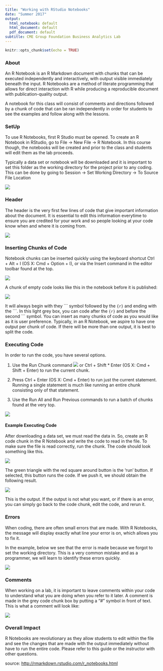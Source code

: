 ```yaml
---
title: "Working with RStudio Notebooks"
date: "Summer 2017"
output:
  html_notebook: default
  html_document: default
  pdf_document: default
subtitle: CME Group Foundation Business Analytics Lab
---
```


```r
knitr::opts_chunk$set(echo = TRUE)
```

###  About

An R Notebook is an R Markdown document with chunks that can be executed independently and interactively, with output visible immediately beneath the input. R Notebooks are a method of literate programming that allows for direct interaction with R while producing a reproducible document with publication-quality output. 

A notebook for this class will consist of comments and directions followed by a chunk of code that can be ran independently in order for students to see the examples and follow along with the lessons.

### SetUp

To use R Notebooks, first R Studio must be opened. To create an R Notebook in RStudio, go to File -> New File -> R Notebook. In this course though, the notebooks will be created and prior to the class and students will edit them as the lab proceeds.

Typically a data set or notebook will be downloaded and it is important to set this folder as the working directory for the project prior to any coding. This can be done by going to Session -> Set Working Directory -> To Source File Location

![](imgs/swd.png)

### Header

The header is the very first few lines of code that give important information about the document. It is essential to edit this information everytime to ensure you are credited for your work and so people looking at your code know when and where it is coming from. 

![](imgs/header.png)

### Inserting Chunks of Code

Notebook chunks can be inserted quickly using the keyboard shortcut Ctrl + Alt + I (OS X: Cmd + Option + I), or via the Insert command in the editor toolbar found at the top.

![](imgs/insert.png)

A chunk of empty code looks like this in the notebook before it is published:

![](imgs/empty.png)

It will always begin with they \`\`\` symbol followed by the `{r}` and ending with the \`\`\`. In this light grey box, you can code after the `{r}` and before the second \`\`\` symbol.  You can insert as many chunks of code as you would like as it is user preference. Typically, in an R Notebook, we aspire to have one output per chunk of code. If there will be more than one output, it is best to split the code. 

### Executing Code

In order to run the code, you have several options.

1. Use the  Run Chunk command ![](imgs/runc.png) or Ctrl + Shift * Enter (OS X: Cmd + Shift + Enter) to run the current chunk.

2. Press Ctrl + Enter (OS X: Cmd + Enter) to run just the current statement. Running a single statement is much like running an entire chunk consisting only of that statement.

3. Use the Run All and Run Previous commands to run a batch of chunks found at the very top. 

![](imgs/runall.png)

#### Example Executing Code

After downloading a data set, we must read the data in. So, create an R code chunk in the R Notebook and write the code to read in the file. To make sure the file is read correctly, run the chunk. The code should look something like this. 

![](imgs/example1.png)

The green triangle with the red square around button is the 'run' button. If selected, this button runs the code. If we push it, we should obtain the following result. 

![](imgs/example1cont.png)

This is the output. If the output is not what you want, or if there is an error, you can simply go back to the code chunk, edit the code, and rerun it. 

### Errors

When coding, there are often small errors that are made. With R Notebooks, the message will display exactly what line your error is on, which allows you to fix it. 

In the example, below we see that the error is made because we forgot to set the working directory. This is a very common mistake and as a programmer, we will learn to identify these errors quickly. 

![](imgs/error.png)

### Comments
When working on a lab, it is important to leave comments within your code to understand what you are doing when you refer to it later. A comment is made in the grey code chunk box by putting a "\#" symbol in front of text. This is what a comment will look like:

![](imgs/comment.png)

### Overall Impact

R Notebooks are revolutionary as they allow students to edit within the file and see the changes that are made with the output immediately without have to run the entire code. Please refer to this guide or the instructor with other questions.

source: [http://rmarkdown.rstudio.com/r_notebooks.html](http://rmarkdown.rstudio.com/r_notebooks.html)






